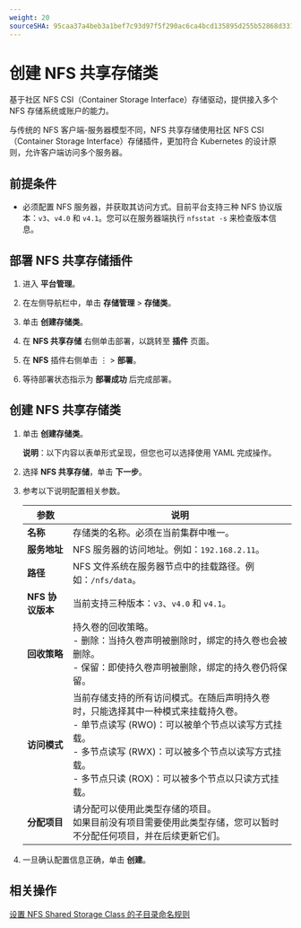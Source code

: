 ```yaml
---
weight: 20
sourceSHA: 95caa37a4beb3a1bef7c93d97f5f290ac6ca4bcd135895d255b52868d3317106
---
```


# 创建 NFS 共享存储类

基于社区 NFS CSI（Container Storage Interface）存储驱动，提供接入多个 NFS 存储系统或账户的能力。

与传统的 NFS 客户端-服务器模型不同，NFS 共享存储使用社区 NFS CSI（Container Storage Interface）存储插件，更加符合 Kubernetes 的设计原则，允许客户端访问多个服务器。

## 前提条件

- 必须配置 NFS 服务器，并获取其访问方式。目前平台支持三种 NFS 协议版本：`v3`、`v4.0` 和 `v4.1`。您可以在服务器端执行 `nfsstat -s` 来检查版本信息。

## 部署 NFS 共享存储插件

1. 进入 **平台管理**。

2. 在左侧导航栏中，单击 **存储管理** > **存储类**。

3. 单击 **创建存储类**。

4. 在 **NFS 共享存储** 右侧单击部署，以跳转至 **插件** 页面。

5. 在 **NFS** 插件右侧单击 ⋮ > **部署**。

6. 等待部署状态指示为 **部署成功** 后完成部署。

## 创建 NFS 共享存储类

1. 单击 **创建存储类**。

   **说明**：以下内容以表单形式呈现，但您也可以选择使用 YAML 完成操作。

2. 选择 **NFS 共享存储**，单击 **下一步**。

3. 参考以下说明配置相关参数。

   | 参数                     | 说明                                                                                                                                                                                                                                                                                                                                                                                                           |
   | ----------------------- | ----------------------------------------------------------------------------------------------------------------------------------------------------------------------------------------------------------------------------------------------------------------------------------------------------------------------------------------------------------------------------------------------------------------- |
   | **名称**                | 存储类的名称。必须在当前集群中唯一。                                                                                                                                                                                                                                                                                                                                                                          |
   | **服务地址**            | NFS 服务器的访问地址。例如：`192.168.2.11`。                                                                                                                                                                                                                                                                                                                                                                   |
   | **路径**                | NFS 文件系统在服务器节点中的挂载路径。例如：`/nfs/data`。                                                                                                                                                                                                                                                                                                                                                    |
   | **NFS 协议版本**        | 当前支持三种版本：`v3`、`v4.0` 和 `v4.1`。                                                                                                                                                                                                                                                                                                                                                                    |
   | **回收策略**            | 持久卷的回收策略。<br />- 删除：当持久卷声明被删除时，绑定的持久卷也会被删除。<br />- 保留：即使持久卷声明被删除，绑定的持久卷仍将保留。                                                                                                                                        |
   | **访问模式**            | 当前存储支持的所有访问模式。在随后声明持久卷时，只能选择其中一种模式来挂载持久卷。<br />- 单节点读写 (RWO)：可以被单个节点以读写方式挂载。<br />- 多节点读写 (RWX)：可以被多个节点以读写方式挂载。<br />- 多节点只读 (ROX)：可以被多个节点以只读方式挂载。                                                            |
   | **分配项目**            | 请分配可以使用此类型存储的项目。<br />如果目前没有项目需要使用此类型存储，您可以暂时不分配任何项目，并在后续更新它们。                                                                                                                   |

4. 一旦确认配置信息正确，单击 **创建**。

## 相关操作

[设置 NFS Shared Storage Class 的子目录命名规则](../how_to/nfs_subdir.mdx)